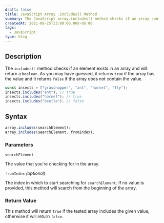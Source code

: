 ```yaml
---
draft: false
title: JavaScript Array .includes() Method
summary: The JavaScript array.includes() method checks if an array contains a given value and returns either true or false.
createdAt: 2021-08-25T23:00:00.000-06:00
tags:
  - JavaScript
type: blog
---
```


## Description

The `includes()` method checks if an element exists in an array and will return a `boolean`. As you may have guessed, it returns `true` if the array has the value and it returns `false` if the array does not contain the value.

```js
const insects = ["grasshopper", "ant", "hornet", "fly"];
insects.includes("ant"); // true
insects.includes("hornet"); // true
insects.includes("beetle"); // false
```

## Syntax

```js
array.includes(searchElement);
array.includes(searchElement, fromIndex);
```

### Parameters

`searchElement`

The value that you're checking for in the array.

`fromIndex` _(optional)_

The index in which to start searching for `searchElement`. If no value is provided, this method will search from the beginning of the array.

### Return Value

This method will return `true` if the tested array includes the given value, otherwise it will return `false`.
